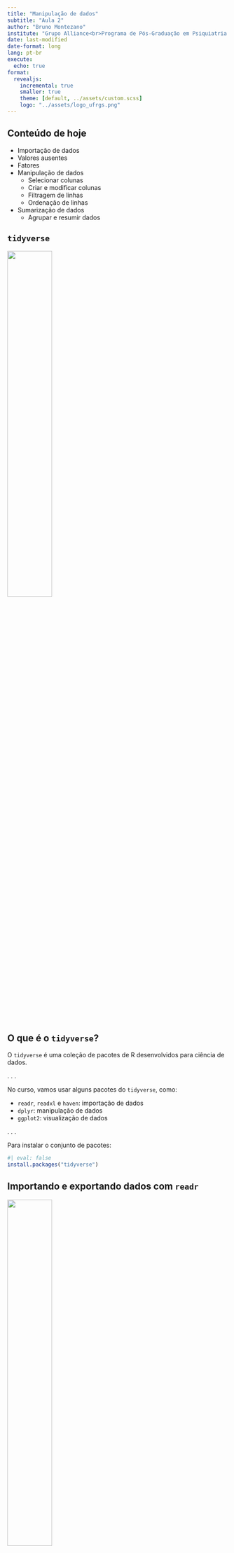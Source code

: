 ```yaml
---
title: "Manipulação de dados"
subtitle: "Aula 2"
author: "Bruno Montezano"
institute: "Grupo Alliance<br>Programa de Pós-Graduação em Psiquiatria e Ciências do Comportamento<br>Universidade Federal do Rio Grande do Sul"
date: last-modified
date-format: long
lang: pt-br
execute:
  echo: true
format:
  revealjs:
    incremental: true
    smaller: true
    theme: [default, ../assets/custom.scss]
    logo: "../assets/logo_ufrgs.png"
---
```


## Conteúdo de hoje

- Importação de dados
- Valores ausentes
- Fatores
- Manipulação de dados
  - Selecionar colunas
  - Criar e modificar colunas
  - Filtragem de linhas
  - Ordenação de linhas
- Sumarização de dados
  - Agrupar e resumir dados
  
## `tidyverse`

![](../assets/logo_tidyverse.png){fig-align="center" width=45%}

## O que é o `tidyverse`?

O `tidyverse` é uma coleção de pacotes de R desenvolvidos para ciência de dados.

. . .

No curso, vamos usar alguns pacotes do `tidyverse`, como:

- `readr`, `readxl` e `haven`: importação de dados
- `dplyr`: manipulação de dados
- `ggplot2`: visualização de dados

. . .

Para instalar o conjunto de pacotes:

```r
#| eval: false
install.packages("tidyverse")
```

## Importando e exportando dados com `readr`

![](../assets/logo_readr.png){fig-align="center" width=45%}

## Caminhos

Um passo essencial na importação de dados é saber onde está o arquivo a ser importado.

. . .

Toda função vai exigir um **caminho**, ou seja, uma **string** que representa
o endereço do arquivo no computador.

. . .

Há duas formas de passar o caminho ao R: através de um **caminho absoluto**
ou **caminho relativo**.

. . .

Antes, vamos entender o que é o **diretório de trabalho**.

## Diretório de trabalho

O diretório de trabalho (*working directory*) é a pasta na qual o R vai
buscar os arquivos ao lê-los ou salvá-los.

. . .

Podemos descobrir que pasta é essa através da função `getwd()`:

```r
getwd()
```

A função retorna uma string com o caminho do seu diretório de trabalho.

. . .

O diretório de trabalho pode ser modificado através da função `setwd()`:

```r
#| eval: false
setwd("/home/bruno/Documents/Projects/Thesis")
```

## Caminhos absolutos

Caminhos absolutos são aqueles que iniciam na pasta raíz do seu computador.

. . .

Este é o caminho absoluto onde os slides desta aula foram produzidos:

```
"/home/bruno/dox/projects/r-workshop/slides/2_manipulacao"
```

. . .

Em computadores com Windows pode ter uma cara parecida com esta:

```
"C:/Users/Bruno/Documents/Projects/Thesis"
```

. . .

Na maioria dos casos, caminhos absolutos são **má prática**, pois deixam
o código irreprodutível. Se você trocar de computador ou passar o script para
outra pessoa rodar, o código não vai funcionar, pois o caminho absoluto para o
arquivo muito provavelmente será diferente.

## Caminhos relativos

Caminhos relativos são aqueles que iniciam no diretório de trabalho da sua
sessão.

. . .

O diretório de trabalho da sessão usada para produzir os slides é a pasta
`r-workshop`. Olhem o caminho absoluto no slide anterior. Logo, o caminho
relativo para a pasta onde os slides foram produzidos seria apenas
`slides/2_manipulacao`.

. . .

Trabalhar com **projetos no RStudio** ajuda bastante o uso de caminhos
relativos, pois nos incentiva a colocar todos os arquivos da análise dentro da
pasta do projeto. Projetos podem ser criados em *Arquivo > Novo Projeto...*

. . .

Assim, se você usar apenas caminhos relativos e compartilhar a pasta do projeto
com alguém, todos os caminhos existentes nos códigos continuarão a funcionar em
qualquer computador!

## Arquivos de texto delimitados

Uma das formas mais comuns de armazenar dados é em um arquivo de texto delimitado,
como por exemplo: valores separados por vírgula (**.csv**) ou valores separados
por tabulação (**.tsv**).

:::: {.columns}

::: {.column width="50%"}
Aqui estão dados em **.csv**:

```
"id","diagnostico","sexo","idade"
001,"thb","masculino",34
002,"tdm","feminino",25
003,"tdm","masculino",19
004,"thb","feminino",31
005,"tdm","feminino",24
006,"thb","masculino",21
```
:::

::: {.column width="50%"}
E aqui estão dados em **.tsv**:

```
"id"	"diagnostico"	"sexo"	"idade"
001	"thb"	"masculino"	34
002	"tdm"	"feminino"	25
003	"tdm"	"masculino"	19
004	"thb"	"feminino"	31
005	"tdm"	"feminino"	24
006	"thb"	"masculino"	21
```

:::

::::

. . .

Ou poderíamos ter um arquivo em **.txt** separado por barras, por exemplo:

```
"id"/"diagnostico"/"sexo"/"idade"
001/"thb"/"masculino"/34
002/"tdm"/"feminino"/25
003/"tdm"/"masculino"/19
004/"thb"/"feminino"/31
005/"tdm"/"feminino"/24
006/"thb"/"masculino"/21
```


## `readr`


O pacote `readr` possui várias funções para carregar arquivos de texto delimitados:
`read_csv()`, `read_csv2()`, `read_tsv()` e `read_delim()`.

. . .

`readr` possui algumas vantagens:

- É mais rápido!
- Trabalha melhor com data e hora
- Barra de progresso para arquivos grandes

. . .

Também podemos exportar dados em `.csv`, por exemplo:

```r
#| eval: false
library(dados)
library(readr)

write_csv(
  x = pixar_bilheteria,
  file = "/home/bruno/tmp/dados_bilheteria.csv"
)
```

## `haven` e `readxl`

Na saúde, é comum trabalhar com dados provenientes de outros softwares.

. . .

Podemos usar algumas funções dos pacotes `haven` e `readxl` para lê-los:

- Arquivos do SPSS: `read_spss()` do pacote `haven`
- Arquivos do SAS: `read_sas()` do pacote `haven`
- Arquivos do Stata: `read_stata()` do pacote `haven`
- Arquivos do Excel: `read_xlsx()` do pacote `readxl`

. . .

Da mesma forma, podemos exportar dados em `.sav` (formato do SPSS):

```r
#| eval: false
library(dados)
library(haven)

write_sav(
  data = pixar_bilheteria,
  path = "/home/bruno/tmp/dados_bilheteria.sav"
)

```

## Pacote `dplyr`

![](../assets/logo_dplyr.png){fig-align="center" width=45%}

## `dplyr`

O pacote `dplyr` provê um conjunto de funções que nos ajudam nos problemas
mais comuns em manipulação de dados.

- `mutate()`: Adicionar ou modificar variáveis
- `select()`: Selecionar variáveis (colunas)
- `filter()`: Selecionar observações (linhas)
- `summarise()`: Reduzir múltiplos valores a um único resumo
- `arrange()`: Reordenar as observações (linhas)

. . .

O `dplyr` possibilita o uso da função `group_by()` para performar as operações
de forma agrupada.

. . .

Vamos ver cada uma destas funções separadamente.

## Mas antes, *pipes* (`|>`)

A maior parte das funções do `tidyverse` são construídas com o uso do
**pipe** (`|>`) em mente.

. . .

Os atalhos para inserir o pipe são:
`Ctrl + Shift + M` ou `⌘ + Shift + M`.

. . .

Os pipes pegam o objeto da *esquerda* e aplicam a função da *direita*.
Lemos como: "e então...".

```r
x <- c(2, 7, 40, 11, 21)

sqrt(sum(x)) # Somar valores do vetor x e tirar a raíz quadrada da soma

x |> sum() |> sqrt() # Mesmo cálculo, agora com pipe!
```

. . .

Os pipes nos poupam tempo de digitação, tornam o código legível e permitem o
encadeamento de funções como acima, por isso os usamos o tempo todo quando
manipulamos data frames.

## Usando pipe

Os pipes são mais legíveis quando temos cada função em uma nova linha.

. . .

```r
#| eval: false
pegue_estes_dados |> 
  aplicar_primeira_funcao(com = este_valor) |> 
  aplicar_proxima_funcao(usando = esse_valor) |> ...
```

. . .

O que estiver à esquerda do pipe (ou no exemplo, o que estiver acima) é repassado como
*primeiro argumento* da
função na direita (ou abaixo). Outros argumentos seguem à direita.

## Atribuindo valores ao usar pipe

Ao criar objetos provenientes da saída de funções encadeadas com pipe,
coloque o operador de atribuição (`<-`) no início.

```r
raiz_quadrada_da_soma <- x |> 
  sum() |> 
  sqrt()

raiz_quadrada_da_soma
```

. . .

Não importa o tamanho da cadeia de funções, eu recomendo que vocês realizem a
atribuição sempre no topo.

## Vamos colocar a mão na massa no `questionario`

`questionario` é uma base de dados disponibilizada no pacote `dados`.

```r
# install.packages("dados")
library(dados)

questionario
```

Trata-se de uma base de dados do General Social Survey (GSS). Dados de
2000 a 2014.

## Valores ausentes

Valores ausentes ocorrem quando nenhum valor é armazenado para uma variável em uma
observação.

. . .

O R identifica os valores ausentes através do `NA`. Vamos entender as implicações
do `NA`.

. . .

```r
vetor_com_missing <- c(25, NA, 13, 44, 12, NA)

mean(vetor_com_missing)
```

. . .

No entanto, existem maneiras de aplicar funções em vetores (ou colunas) com
`NA`s.

```r
mean(vetor_com_missing, na.rm = TRUE)
```

. . .

```r
mean(vetor_com_missing[!is.na(vetor_com_missing)])
```

## Fatores

**Fatores** são uma classe de dados para categorizar dados e armazenar como **níveis**.

. . .

Variáveis como sexo e diagnóstico psiquiátrico seriam bons exemplos
de fatores.

. . .

```r
sexo <- factor(c("Masculino", "Feminino", "Feminino", "Masculino", "Masculino"))

sexo
```

```r
questionario
```

## Filtrando linhas com `filter()`

Podemos usar a função `filter()` para filtrar as observações da base de dados.

. . .

::: {style="font-size: 0.68em"}
:::: {.columns}

::: {.column width="50%"}
```r
library(dplyr)

divorciados <- questionario |> 
  filter(estado_civil == "Divorciado(a)")

divorciados
```
:::

::: {.column width="50%"}
```r
divorciados |> 
  filter(!is.na(horas_tv))
```
:::

::::
:::

. . .

No segundo exemplo, `!is.na(horas_tv)` mantém na base de dados apenas as
observações dos divorciados que **não** possuem valores ausentes na coluna
`horas_tv`.


## Ordenando linhas com `arrange()`

Com a função `arrange()`, nós podemos reordenar as observações da base de dados.

. . .

```r
questionario |> 
  arrange(ano, desc(idade))
```

. . .

Os dados foram ordenados pelo `ano` de forma ascendente e `idade`
de forma descendente.

## Selecionando colunas com `select()`

Não apenas podemos limitar as linhas, mas podemos incluir colunas específicas (e
colocá-las na ordem listada) usando `select()`.

. . .

```r
divorciados |> 
  select(ano, idade, horas_tv)
```

## Removendo colunas com `select()`

Ao invés de selecionar, podemos remover colunas específicas com `select()` usando `-`.

```r
divorciados |> 
  select(-estado_civil, -renda, -denominacao)
```

## Funções auxiliares para o `select()`

`select()` tem uma série de funções auxiliares como `starts_with()`, `ends_with()`,
e `contains()`, ou pode ser dada uma gama de colunas em sequência `varinicial:varfinal`.

. . .



:::: {.columns}

::: {.column width="50%"}
```r
questionario |>
  select(ends_with("ao"))
```
:::

::: {.column width="50%"}
```r
questionario |> 
  select(ano:raca)
```
:::

::::

. . . 

`?select` para mais detalhes.

## Criando e modificando colunas com `mutate()`

No `dplyr`, nós podemos adicionar ou modificar colunas usando `mutate()`.

. . .

:::: {.columns}

::: {.column width="56%"}
```r
divorciados |> 
  filter(raca == "Branca") |> 
  select(ano, idade, horas_tv) |> 
  mutate(idade_em_decadas = idade / 10,
         horas_tv_em_minutos = horas_tv * 60)
```
:::

::: {.column width="44%"}
```r
divorciados |> 
  filter(religiao == "Protestante") |> 
  select(ano, idade, horas_tv) |> 
  mutate(horas_tv = horas_tv * 60)
```
:::

::::

## Agregando dados com `summarise()`

`summarise()` pega suas colunas de dados e computa algo usando todas as linhas.

- Contar a quantidade de linhas
- Calcular a média ou mediana
- Computar a soma
- Obter um valor mínimo ou máximo

. . .

Ou seja, qualquer função que agregue *múltiplos valores* em um *único valor*
(por exemplo, `sd()`, `mean()` ou `max()`) podem ser usadas com o
`summarise()`.

## Exemplo com `summarise()`

Para os divorciados do ano de 2000, vamos captar o número de observações,
a média da idade, a mediana das horas de TV assistidas diariamente e
a amplitude de horas de TV assistidas por dia.

. . .

```r
divorciados |> 
  filter(ano == 2000) |> 
  summarise(n_observacoes = n(),
            media_idade = mean(idade, na.rm = TRUE),
            mediana_horas_tv = median(horas_tv, na.rm = TRUE),
            amplitude_horas_tv = max(horas_tv, na.rm = TRUE) - min(horas_tv, na.rm = TRUE))
```

. . .

Estas novas variáveis foram calculadas usando *todas as linhas* do conjunto de
dados `divorciados`.

## Evitando repetição com `summarise(across())`

Talvez vocês precisem calcular a média e o desvio padrão de um conjunto de
colunas. Com `across()`, coloquem as variáveis a serem calculadas primeiro (usando
`c()`) e coloque as funções a serem usadas em uma `list()`
depois.

. . .

```r
divorciados |> 
  filter(ano == 2014) |> 
  summarise(across(c(idade, horas_tv),
                   list(media = \(x) mean(x, na.rm = TRUE),
                        desvio_padrao = \(x) sd(x, na.rm = TRUE))))
```

## Agrupando com `group_by()`

A função `group_by()` muda como as funções operam sobre os dados, em especial,
a `summarise()`.

. . .

Funções usadas após o `group_by()` são computadas dentro de cada grupo como
definido pelas variáveis dadas, em vez de sobre todas as linhas de uma só vez.

. . .

Normalmente, vamos agrupar por variáveis de valores:

- Inteiros
- Fatores
- Caracteres

. . .

E **não** por valores contínuos (números com vírgula).

## Exemplo de `group_by()`

Vamos supor que eu queira saber o número de religiões reportadas pelos
entrevistados, o número de observações (tamanho da amostra) e a média
de horas diárias assistidas de TV em cada ano, ou seja, *agrupado* pelo
ano.

. . .

```r
questionario |> 
  group_by(ano) |> 
  summarise(numero_de_religioes = n_distinct(religiao),
            n_observacoes = n(),
            media_horas_tv = mean(horas_tv, na.rm = TRUE))
```

## Tarefa de casa

- Escolha uma das bases de dados do pacote `dados` e utilize ao menos uma vez
as funções: `select()`, `mutate()`, `filter()`, `arrange()`, `summarise()` e
`group_by()`
  - As bases disponíveis podem ser acessadas no [site de referência do pacote](https://cienciadedatos.github.io/dados/reference/index.html)
  
- Nos dados `questionario` do pacote `dados`, crie um subconjunto apenas com
as observações do ano de 2014 e armazene em um objeto chamado `dados_2014`

- Dica de leitura: Capítulo 4 de *Data transformation* do livro
[*R for Data Science (segunda edição)*](https://r4ds.hadley.nz/data-transform.html)